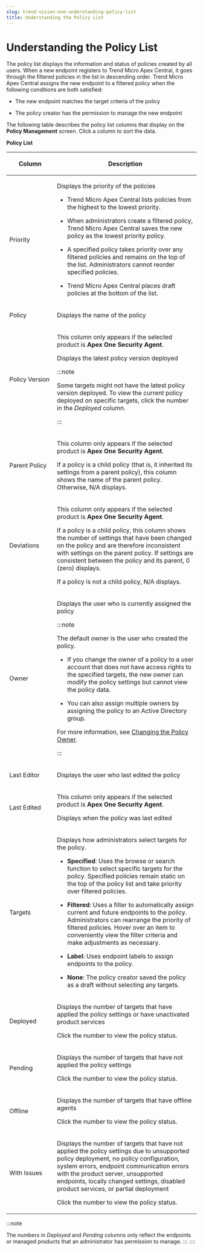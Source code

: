 ```yaml
---
slug: trend-vision-one-understanding-policy-list
title: Understanding the Policy List
---
```

# Understanding the Policy List

The policy list displays the information and status of policies created by all users. When a new endpoint registers to Trend Micro Apex Central, it goes through the filtered policies in the list in descending order. Trend Micro Apex Central assigns the new endpoint to a filtered policy when the following conditions are both satisfied:

- The new endpoint matches the target criteria of the policy

- The policy creator has the permission to manage the new endpoint

The following table describes the policy list columns that display on the **Policy Management** screen. Click a column to sort the data.

**Policy List**

<table>
<colgroup>
<col style="width: 25%" />
<col style="width: 75%" />
</colgroup>
<thead>
<tr>
<th><p>Column</p></th>
<th><p>Description</p></th>
</tr>
</thead>
<tbody>
<tr>
<td><p>Priority</p></td>
<td><p>Displays the priority of the policies</p>
<ul>
<li><p>Trend Micro Apex Central lists policies from the highest to the lowest priority.</p></li>
<li><p>When administrators create a filtered policy, Trend Micro Apex Central saves the new policy as the lowest priority policy.</p></li>
<li><p>A specified policy takes priority over any filtered policies and remains on the top of the list. Administrators cannot reorder specified policies.</p></li>
<li><p>Trend Micro Apex Central places draft policies at the bottom of the list.</p></li>
</ul></td>
</tr>
<tr>
<td><p>Policy</p></td>
<td><p>Displays the name of the policy</p></td>
</tr>
<tr>
<td><p>Policy Version</p></td>
<td><p>This column only appears if the selected product is <strong>Apex One Security Agent</strong>.</p>
<p>Displays the latest policy version deployed</p>


:::note

<p>Some targets might not have the latest policy version deployed. To view the current policy deployed on specific targets, click the number in the <em>Deployed</em> column.</p>


:::

</td>
</tr>
<tr>
<td><p>Parent Policy</p></td>
<td><p>This column only appears if the selected product is <strong>Apex One Security Agent</strong>.</p>
<p>If a policy is a child policy (that is, it inherited its settings from a parent policy), this column shows the name of the parent policy. Otherwise, N/A displays.</p></td>
</tr>
<tr>
<td><p>Deviations</p></td>
<td><p>This column only appears if the selected product is <strong>Apex One Security Agent</strong>.</p>
<p>If a policy is a child policy, this column shows the number of settings that have been changed on the policy and are therefore inconsistent with settings on the parent policy. If settings are consistent between the policy and its parent, 0 (zero) displays.</p>
<p>If a policy is not a child policy, N/A displays.</p></td>
</tr>
<tr>
<td><p>Owner</p></td>
<td><p>Displays the user who is currently assigned the policy</p>


:::note

<p>The default owner is the user who created the policy.</p>
<ul>
<li><p>If you change the owner of a policy to a user account that does not have access rights to the specified targets, the new owner can modify the policy settings but cannot view the policy data.</p></li>
<li><p>You can also assign multiple owners by assigning the policy to an Active Directory group.</p></li>
</ul>
<p>For more information, see <a href="trend-vision-one-changing-policy-owner">Changing the Policy Owner</a>.</p>


:::

</td>
</tr>
<tr>
<td><p>Last Editor</p></td>
<td><p>Displays the user who last edited the policy</p></td>
</tr>
<tr>
<td><p>Last Edited</p></td>
<td><p>This column only appears if the selected product is <strong>Apex One Security Agent</strong>.</p>
<p>Displays when the policy was last edited</p></td>
</tr>
<tr>
<td><p>Targets</p></td>
<td><p>Displays how administrators select targets for the policy.</p>
<ul>
<li><p><strong>Specified</strong>: Uses the browse or search function to select specific targets for the policy. Specified policies remain static on the top of the policy list and take priority over filtered policies.</p></li>
<li><p><strong>Filtered</strong>: Uses a filter to automatically assign current and future endpoints to the policy. Administrators can rearrange the priority of filtered policies. Hover over an item to conveniently view the filter criteria and make adjustments as necessary.</p></li>
<li><p><strong>Label</strong>: Uses endpoint labels to assign endpoints to the policy.</p></li>
<li><p><strong>None</strong>: The policy creator saved the policy as a draft without selecting any targets.</p></li>
</ul></td>
</tr>
<tr>
<td><p>Deployed</p></td>
<td><p>Displays the number of targets that have applied the policy settings or have unactivated product services</p>
<p>Click the number to view the policy status.</p></td>
</tr>
<tr>
<td><p>Pending</p></td>
<td><p>Displays the number of targets that have not applied the policy settings</p>
<p>Click the number to view the policy status.</p></td>
</tr>
<tr>
<td><p>Offline</p></td>
<td><p>Displays the number of targets that have offline agents</p>
<p>Click the number to view the policy status.</p></td>
</tr>
<tr>
<td><p>With Issues</p></td>
<td><p>Displays the number of targets that have not applied the policy settings due to unsupported policy deployment, no policy configuration, system errors, endpoint communication errors with the product server, unsupported endpoints, locally changed settings, disabled product services, or partial deployment</p>
<p>Click the number to view the policy status.</p></td>
</tr>
</tbody>
</table>

:::note

The numbers in *Deployed* and *Pending* columns only reflect the endpoints or managed products that an administrator has permission to manage.
:::
::::
